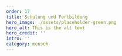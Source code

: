 ---
order: 17
title: Schulung und Fortbildung
hero_image: ./assets/placeholder-green.png
hero_alt: This is the alt text
hero_credit: ''
intro: ''
category: mensch
---

<PlaceholderText/>

